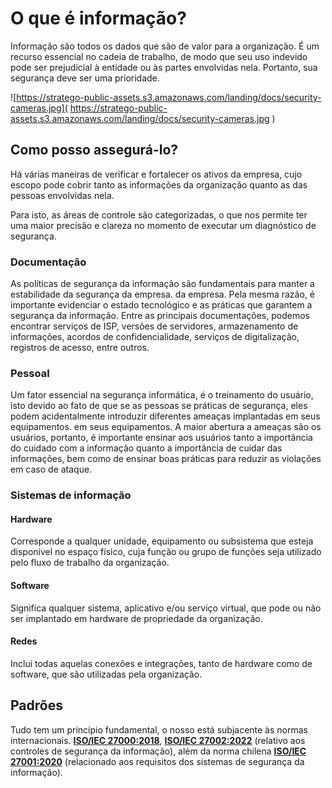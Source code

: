# O que é informação?

Informação são todos os dados que são de valor para a organização. É um recurso essencial no cadeia de trabalho, de modo
que seu uso indevido pode ser prejudicial à entidade ou às partes envolvidas nela. Portanto, sua segurança deve ser uma
prioridade.

![https://stratego-public-assets.s3.amazonaws.com/landing/docs/security-cameras.jpg](
  https://stratego-public-assets.s3.amazonaws.com/landing/docs/security-cameras.jpg
)

## Como posso assegurá-lo?

Há várias maneiras de verificar e fortalecer os ativos da empresa, cujo escopo pode cobrir tanto as informações da
organização quanto as das pessoas envolvidas nela.

Para isto, as áreas de controle são categorizadas, o que nos permite ter uma maior precisão e clareza no momento de
executar um diagnóstico de segurança.

### Documentação

As políticas de segurança da informação são fundamentais para manter a estabilidade da segurança da empresa.
da empresa. Pela mesma razão, é importante evidenciar o estado tecnológico e as práticas que garantem a segurança da
informação.
Entre as principais documentações, podemos encontrar serviços de ISP, versões de servidores, armazenamento de
informações, acordos de confidencialidade, serviços de digitalização, registros de acesso, entre outros.

### Pessoal

Um fator essencial na segurança informática, é o treinamento do usuário, isto devido ao fato de que se as pessoas se
práticas de segurança, eles podem acidentalmente introduzir diferentes ameaças implantadas em seus equipamentos.
em seus equipamentos.
A maior abertura a ameaças são os usuários, portanto, é importante ensinar aos usuários tanto a importância do cuidado
com a informação quanto a importância de cuidar das informações, bem como de ensinar boas práticas para reduzir as
violações em caso de ataque.

### Sistemas de informação

#### Hardware

Corresponde a qualquer unidade, equipamento ou subsistema que esteja disponível no espaço físico, cuja função ou grupo
de funções seja utilizado pelo fluxo de trabalho da organização.

#### Software

Significa qualquer sistema, aplicativo e/ou serviço virtual, que pode ou não ser implantado em hardware de propriedade
da organização.

#### Redes

Inclui todas aquelas conexões e integrações, tanto de hardware como de software, que são utilizadas pela organização.

## Padrões

Tudo tem um princípio fundamental, o nosso está subjacente às normas internacionais.
[**ISO/IEC 27000:2018**](https://www.iso.org/standard/73906.html),
[**ISO/IEC 27002:2022**](https://www.iso.org/standard/75652.html) (relativo aos controles de segurança da informação),
além da norma chilena [**ISO/IEC 27001:2020**](https://ecommerce.inn.cl/nch-iso-iec-27001202078002)
(relacionado aos requisitos dos sistemas de segurança da informação).
